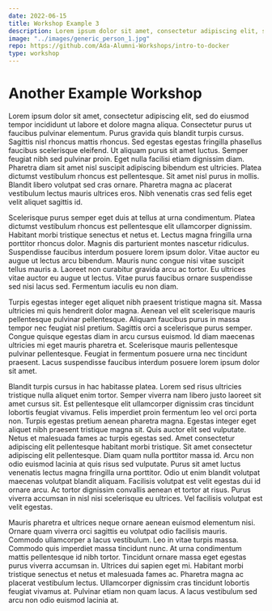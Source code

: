 ```yaml
---
date: 2022-06-15
title: Workshop Example 3
description: Lorem ipsum dolor sit amet, consectetur adipiscing elit, sed do eiusmod tempor incididunt ut labore et dolore magna aliqua. Amet purus gravida quis blandit turpis cursus in hac habitasse.
image: "../images/generic_person_1.jpg"
repo: https://github.com/Ada-Alumni-Workshops/intro-to-docker
type: workshop
---
```


# Another Example Workshop

Lorem ipsum dolor sit amet, consectetur adipiscing elit, sed do eiusmod tempor incididunt ut labore et dolore magna aliqua. Consectetur purus ut faucibus pulvinar elementum. Purus gravida quis blandit turpis cursus. Sagittis nisl rhoncus mattis rhoncus. Sed egestas egestas fringilla phasellus faucibus scelerisque eleifend. Ut aliquam purus sit amet luctus. Semper feugiat nibh sed pulvinar proin. Eget nulla facilisi etiam dignissim diam. Pharetra diam sit amet nisl suscipit adipiscing bibendum est ultricies. Platea dictumst vestibulum rhoncus est pellentesque. Sit amet nisl purus in mollis. Blandit libero volutpat sed cras ornare. Pharetra magna ac placerat vestibulum lectus mauris ultrices eros. Nibh venenatis cras sed felis eget velit aliquet sagittis id.

Scelerisque purus semper eget duis at tellus at urna condimentum. Platea dictumst vestibulum rhoncus est pellentesque elit ullamcorper dignissim. Habitant morbi tristique senectus et netus et. Lectus magna fringilla urna porttitor rhoncus dolor. Magnis dis parturient montes nascetur ridiculus. Suspendisse faucibus interdum posuere lorem ipsum dolor. Vitae auctor eu augue ut lectus arcu bibendum. Mauris nunc congue nisi vitae suscipit tellus mauris a. Laoreet non curabitur gravida arcu ac tortor. Eu ultrices vitae auctor eu augue ut lectus. Vitae purus faucibus ornare suspendisse sed nisi lacus sed. Fermentum iaculis eu non diam.

Turpis egestas integer eget aliquet nibh praesent tristique magna sit. Massa ultricies mi quis hendrerit dolor magna. Aenean vel elit scelerisque mauris pellentesque pulvinar pellentesque. Aliquam faucibus purus in massa tempor nec feugiat nisl pretium. Sagittis orci a scelerisque purus semper. Congue quisque egestas diam in arcu cursus euismod. Id diam maecenas ultricies mi eget mauris pharetra et. Scelerisque mauris pellentesque pulvinar pellentesque. Feugiat in fermentum posuere urna nec tincidunt praesent. Lacus suspendisse faucibus interdum posuere lorem ipsum dolor sit amet.

Blandit turpis cursus in hac habitasse platea. Lorem sed risus ultricies tristique nulla aliquet enim tortor. Semper viverra nam libero justo laoreet sit amet cursus sit. Est pellentesque elit ullamcorper dignissim cras tincidunt lobortis feugiat vivamus. Felis imperdiet proin fermentum leo vel orci porta non. Turpis egestas pretium aenean pharetra magna. Egestas integer eget aliquet nibh praesent tristique magna sit. Quis auctor elit sed vulputate. Netus et malesuada fames ac turpis egestas sed. Amet consectetur adipiscing elit pellentesque habitant morbi tristique. Sit amet consectetur adipiscing elit pellentesque. Diam quam nulla porttitor massa id. Arcu non odio euismod lacinia at quis risus sed vulputate. Purus sit amet luctus venenatis lectus magna fringilla urna porttitor. Odio ut enim blandit volutpat maecenas volutpat blandit aliquam. Facilisis volutpat est velit egestas dui id ornare arcu. Ac tortor dignissim convallis aenean et tortor at risus. Purus viverra accumsan in nisl nisi scelerisque eu ultrices. Vel facilisis volutpat est velit egestas.

Mauris pharetra et ultrices neque ornare aenean euismod elementum nisi. Ornare quam viverra orci sagittis eu volutpat odio facilisis mauris. Commodo ullamcorper a lacus vestibulum. Leo in vitae turpis massa. Commodo quis imperdiet massa tincidunt nunc. At urna condimentum mattis pellentesque id nibh tortor. Tincidunt ornare massa eget egestas purus viverra accumsan in. Ultrices dui sapien eget mi. Habitant morbi tristique senectus et netus et malesuada fames ac. Pharetra magna ac placerat vestibulum lectus. Ullamcorper dignissim cras tincidunt lobortis feugiat vivamus at. Pulvinar etiam non quam lacus. A lacus vestibulum sed arcu non odio euismod lacinia at.
